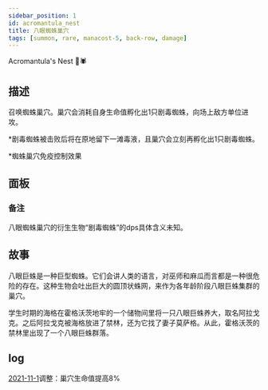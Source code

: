 ```yaml
---
sidebar_position: 1
id: acromantula_nest
title: 八眼蜘蛛巢穴
tags: [summon, rare, manacost-5, back-row, damage]
---
```


Acromantula's Nest 🏡🕷️

<!--truncate-->



<CardBasics cardKey={id}/>


## 描述

召唤蜘蛛巢穴。巢穴会消耗自身生命值孵化出1只剧毒蜘蛛，向场上敌方单位进攻。

*剧毒蜘蛛被击败后将在原地留下一滩毒液，且巢穴会立刻再孵化出1只剧毒蜘蛛。

*蜘蛛巢穴免疫控制效果

## 面板


<LevelComponent/>


<CardDynamicTable cardKey={id}/>


<CardComplexTable cardKey={id}/>


### 备注

八眼蜘蛛巢穴的衍生生物“剧毒蜘蛛”的dps具体含义未知。


## 故事

八眼巨蛛是一种巨型蜘蛛。它们会讲人类的语言，对巫师和麻瓜而言都是一种很危险的存在。这种生物会吐出巨大的圆顶状蛛网，来作为各年龄阶段八眼巨蛛集群的巢穴。

学生时期的海格在霍格沃茨地牢的一个储物间里将一只八眼巨蛛养大，取名阿拉戈克。之后阿拉戈克被海格放进了禁林，还为它找了妻子莫萨格。从此，霍格沃茨的禁林里出现了一个八眼巨蛛群落。

## log

[2021-11-1](/blog/211101-append-annc#adjustment)调整：巢穴生命值提高8%



